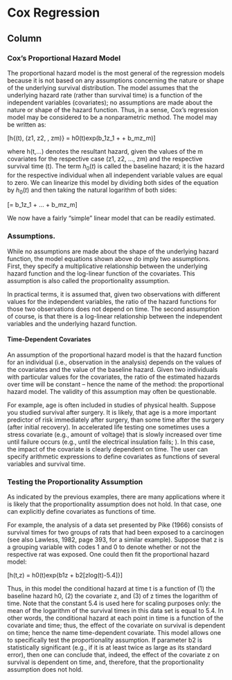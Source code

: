 Cox Regression {data-navmenu="Cox Regression"}
=====================================

Column {.tabset}
-------------------------------------------------


### Cox's Proportional Hazard Model

The proportional hazard model is the most general of the regression models because it is not based on any assumptions concerning the nature or shape of the underlying survival distribution. The model assumes that the underlying hazard rate (rather than survival time) is a function of the independent variables (covariates); no assumptions are made about the nature or shape of the hazard function. Thus, in a sense, Cox's regression model may be considered to be a nonparametric method. The model may be written as:

\[\LARGE h{(t), (z1, z2, \ldots, zm)} = h0(t)exp(b_1z_1 + \ldots + b_mz_m)\]

where h(t,...) denotes the resultant hazard, given the values of the m covariates for the respective case (z1, z2, ..., zm) and the respective survival time (t). The term $h_0(t)$ is called the baseline hazard; it is the hazard for the respective individual when all independent variable values are equal to zero. We can linearize this model by dividing both sides of the equation by $h_0(t)$ and then taking the natural logarithm of both sides:

\[\LARGE \log[h{(t), (z...)}/h_0(t)] = b_1z_1 + ... + b_mz_m\]

We now have a fairly "simple" linear model that can be readily estimated.

### Assumptions. 

While no assumptions are made about the shape of the underlying hazard function, the model equations shown above do imply two assumptions. First, they specify a multiplicative relationship between the underlying hazard function and the log-linear function of the covariates. This assumption is also called the proportionality assumption. 

In practical terms, it is assumed that, given two observations with different values for the independent variables, the ratio of the hazard functions for those two observations does not depend on time. The second assumption of course, is that there is a log-linear relationship between the independent variables and the underlying hazard function.

<h4> Time-Dependent Covariates</h4>

An assumption of the proportional hazard model is that the hazard function for an individual (i.e., observation in the analysis) depends on the values of the covariates and the value of the baseline hazard. Given two individuals with particular values for the covariates, the ratio of the estimated hazards over time will be constant -- hence the name of the method: the proportional hazard model. The validity of this assumption may often be questionable. 

For example, age is often included in studies of physical health. Suppose you studied survival after surgery. It is likely, that age is a more important predictor of risk immediately after surgery, than some time after the surgery (after initial recovery). In accelerated life testing one sometimes uses a stress covariate (e.g., amount of voltage) that is slowly increased over time until failure occurs (e.g., until the electrical insulation fails; \textit{see Lawless, 1982, page 393}). In this case, the impact of the covariate is clearly dependent on time. The user can specify arithmetic expressions to define covariates as functions of several variables and survival time.

### Testing the Proportionality Assumption

As indicated by the previous examples, there are many applications where it is likely that the proportionality assumption does not hold. In that case, one can explicitly define covariates as functions of time. 

For example, the analysis of a data set presented by Pike (1966) consists of survival times for two groups of rats that had been exposed to a carcinogen (see also Lawless, 1982, page 393, for a similar example). Suppose that z is a grouping variable with codes 1 and 0 to denote whether or not the respective rat was exposed. One could then fit the proportional hazard model:

\[h(t,z) = h0(t)exp{b1z + b2[zlog(t)-5.4]}\]

Thus, in this model the conditional hazard at time t is a function of (1) the baseline hazard h0, (2) the covariate z, and (3) of z times the logarithm of time. Note that the constant 5.4 is used here for scaling purposes only: the mean of the logarithm of the survival times in this data set is equal to 5.4. In other words, the conditional hazard at each point in time is a function of the covariate and time; thus, the effect of the covariate on survival is dependent on time; hence the name time-dependent covariate. This model allows one to specifically test the proportionality assumption. If parameter b2 is statistically significant (e.g., if it is at least twice as large as its standard error), then one can conclude that, indeed, the effect of the covariate z on survival is dependent on time, and, therefore, that the proportionality assumption does not hold.

